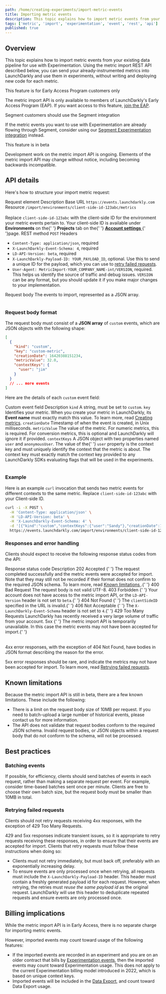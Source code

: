 ```yaml
---
path: /home/creating-experiments/import-metric-events
title: Importing metric events
description: This topic explains how to import metric events from your existing data pipeline for use with Experimentation.
tags: ['metric', 'import', 'experimentation', 'event', 'rest', 'api']
published: true
---
```


## Overview

This topic explains how to import metric events from your existing data pipeline for use with Experimentation. Using the metric import REST API described below, you can send your already-instrumented metrics into LaunchDarkly and use them in experiments, without writing and deploying new code for each metric.

<Callout intent="info">
  <CalloutTitle>This feature is for Early Access Program customers only</CalloutTitle>
  <CalloutDescription>

The metric import API is only available to members of LaunchDarkly's Early Access Program (EAP). If you want access to this feature, [join the EAP](https://launchdarkly.com/eap).

  </CalloutDescription>
</Callout>

<Callout intent="info">
  <CalloutTitle>Segment customers should use the Segment integration</CalloutTitle>
  <CalloutDescription>

If the metric events you want to use with Experimentation are already flowing through Segment, consider using our [Segment Experimentation integration](/home/creating-experiments/segment) instead.

  </CalloutDescription>
</Callout>

<Callout intent="alert">
  <CalloutTitle>This feature is in beta</CalloutTitle>
  <CalloutDescription>

Development work on the metric import API is ongoing. Elements of the metric import API may change without notice, including becoming backwards incompatible.

  </CalloutDescription>
</Callout>

## API details

Here's how to structure your import metric request:

<Table>
  <TableHeader>
    <TableHeadCell>Request element</TableHeadCell>
    <TableHeadCell>Description</TableHeadCell>
  </TableHeader>
  <TableBody>
    <TableRow>
      <TableCell>Base URL</TableCell>
      <TableCell>
        <code>https://events.launchdarkly.com</code>
      </TableCell>
    </TableRow>
    <TableRow>
      <TableCell>Resource</TableCell>
      <TableCell>
        <code>/import/environments/client-side-id-123abc/metrics</code>
        <br />
        <br /> Replace <code>client-side-id-123abc</code> with the client-side ID for the environment your metric events
        pertain to. Your client-side ID is available under <strong>Environments</strong> on the{' '}
        <strong>Projects</strong> tab on the{' '}
        <a href="https://app.launchdarkly.com/settings#/projects">
          <strong>Account settings</strong>
        </a>
        {' '}page.
      </TableCell>
    </TableRow>
    <TableRow>
      <TableCell>REST method</TableCell>
      <TableCell>
        <code>POST</code>
      </TableCell>
    </TableRow>
    <TableRow>
      <TableCell>Headers</TableCell>
      <TableCell>
        <ul>
          <li>
            <code>Content-Type: application/json</code>, required
          </li>
          <li>
            <code>X-LaunchDarkly-Event-Schema: 4</code>, required
          </li>
          <li>
            <code>LD-API-Version: beta</code>, required
          </li>
          <li>
            <code>X-LaunchDarkly-Payload-ID: YOUR_PAYLOAD_ID</code>, optional. Use this to send a unique ID for the
            payload, which you can use to <a href="#retrying-failed-requests">retry failed requests</a>.
          </li>
          <li>
            <code>User-Agent: MetricImport-YOUR_COMPANY_NAME-int/VERSION</code>, required. This helps us identify the
            source of traffic and debug issues. <code>VERSION</code> can be any format, but you should update it if you
            make major changes to your implementation.
          </li>
        </ul>
      </TableCell>
    </TableRow>
    <TableRow>
      <TableCell>Request body</TableCell>
      <TableCell>The events to import, represented as a JSON array.</TableCell>
    </TableRow>
  </TableBody>
</Table>

### Request body format

The request body must consist of a <strong>JSON array</strong> of `custom` events, which are JSON objects with the following shape:

<CodeSample>
<CSTab label="Array of custom events">

```json
[
  {
    "kind": "custom",
    "key": "custom-metric",
    "creationDate": 16420388151234,
    "metricValue": 32.0,
    "contextKeys": {
      "user": "jim"
    }
  }
  // ... more events
]
```

</CSTab>
</CodeSample>

Here are the details of each `custom` event field:

<Table>
  <TableHeader>
    <TableHeadCell>Custom event field</TableHeadCell>
    <TableHeadCell>Description</TableHeadCell>
  </TableHeader>
  <TableBody>
    <TableRow>
      <TableCell>
        <code>kind</code>
      </TableCell>
      <TableCell>
        A string, must be set to <code>custom</code>.
      </TableCell>
    </TableRow>
    <TableRow>
      <TableCell>
        <code>key</code>
      </TableCell>
      <TableCell>
        Identifies your metric. When you create your metric in LaunchDarkly, its <strong>Event name</strong> must
        exactly match this value. To learn more, read <a href="/home/creating-experiments/metrics">Creating metrics</a>.
      </TableCell>
    </TableRow>
    <TableRow>
      <TableCell>
        <code>creationDate</code>
      </TableCell>
      <TableCell>Timestamp of when the event is created, in Unix milliseconds.</TableCell>
    </TableRow>
    <TableRow>
      <TableCell>
        <code>metricValue</code>
      </TableCell>
      <TableCell>
        The value of the metric. For numeric metrics, this is required. For conversion metrics, this is optional and
        LaunchDarkly will ignore it if provided.
      </TableCell>
    </TableRow>
    <TableRow>
      <TableCell>
        <code>contextKeys</code>
      </TableCell>
      <TableCell>
        A JSON object with two properties named <code>user</code> and <code>anonymousUser</code>. The value of the{' '}
        <code>user</code> property is the context key and must uniquely identify the context that the metric is about.
        The context key must exactly match the context key provided to any LaunchDarkly SDKs evaluating flags that will
        be used in the experiments.
      </TableCell>
    </TableRow>
  </TableBody>
</Table>

### Example

Here is an example `curl` invocation that sends two metric events for different contexts to the same metric. Replace `client-side-id-123abc` with your Client-side ID.

<CodeSample>
<CSTab label="Example curl">

```bash
curl -i -X POST \
  -H 'Content-Type: application/json' \
  -H 'LD-API-Version: beta' \
  -H 'X-LaunchDarkly-Event-Schema: 4' \
  -d '[{"kind":"custom","contextKeys":{"user":"Sandy"},"creationDate":1638561938594,"key":"user-key-123abc","metricValue": 11.0},{"kind":"custom","contextKeys":{"user":"Jesse"},"creationDate":1638561938594,"key":"user-key-456def","metricValue": 6.0}]' \
  https://events.launchdarkly.com/import/environments/client-side-id-123abc/metrics
```

</CSTab>
</CodeSample>

### Responses and error handling

Clients should expect to receive the following response status codes from the API:

<Table>
  <TableHeader>
    <TableHeadCell>Response status code</TableHeadCell>
    <TableHeadCell>Description</TableHeadCell>
  </TableHeader>
  <TableBody>
    <TableRow>
      <TableCell>202 Accepted</TableCell>
      <TableCell>
        {' '}
        The request completed successfully and the metric events were accepted for import. Note that they may still not be
        recorded if their format does not confirm to the required JSON schema. To learn more, read <a href="#known-limitations">
          Known limitations
        </a>.{' '}
      </TableCell>
    </TableRow>
    <TableRow>
      <TableCell>400 Bad Request</TableCell>
      <TableCell> The request body is not valid UTF-8. </TableCell>
    </TableRow>
    <TableRow>
      <TableCell>403 Forbidden</TableCell>
      <TableCell>
        {' '}
        Your account does not have access to the metric import API, or the <code>LD-API-Version</code> header is not set
        to <code>beta</code>.{' '}
      </TableCell>
    </TableRow>
    <TableRow>
      <TableCell>404 Not Found</TableCell>
      <TableCell>
        {' '}
        The <code>clientSideID</code> specified in the URL is invalid.{' '}
      </TableCell>
    </TableRow>
    <TableRow>
      <TableCell>406 Not Acceptable</TableCell>
      <TableCell>
        {' '}
        The <code>X-LaunchDarkly-Event-Schema</code> header is not set to <code>4</code>.{' '}
      </TableCell>
    </TableRow>
    <TableRow>
      <TableCell>429 Too Many Requests</TableCell>
      <TableCell> LaunchDarkly has recently received a very large volume of traffic from your account. </TableCell>
    </TableRow>
    <TableRow>
      <TableCell>5xx</TableCell>
      <TableCell>
        {' '}
        The metric import API is temporarily unavailable. In this case the metric events may not have been accepted for import.{' '}
      </TableCell>
    </TableRow>
  </TableBody>
</Table>

4xx error responses, with the exception of 404 Not Found, have bodies in JSON format describing the reason for the error.

5xx error responses should be rare, and indicate the metrics may not have been accepted for import. To learn more, read [Retrying failed requests](#retrying-failed-requests).

## Known limitations

Because the metric import API is still in beta, there are a few known limitations. These include the following:

- There is a limit on the request body size of 10MB per request. If you need to batch-upload a large number of historical events, please contact us for more information.
- The API does not validate that request bodies conform to the required JSON schema. Invalid request bodies, or JSON objects within a request body that do not conform to the schema, will not be processed.

## Best practices

### Batching events

If possible, for efficiency, clients should send batches of events in each request, rather than making a separate request per event. For example, consider time-based batches sent once per minute. Clients are free to choose their own batch size, but the request body must be smaller than 10MB in total.

### Retrying failed requests

Clients should not retry requests receiving 4xx responses, with the exception of 429 Too Many Requests.

429 and 5xx responses indicate transient issues, so it is appropriate to retry requests receiving these responses, in order to ensure that their events are accepted for import. Clients that retry requests must follow these instructions when doing so:

- Clients must not retry immediately, but must back off, preferably with an exponentially increasing delay.
- To ensure events are only processed once when retrying, all requests must include the `X-LaunchDarkly-Payload-ID` header. This header must contain a freshly generated payload id for each request. However, when retrying, the retries must _reuse the same payload id_ as the original request. LaunchDarkly will use this header to deduplicate repeated requests and ensure events are only processed once.

## Billing implications

While the metric import API is in Early Access, there is no separate charge for importing metric events.

However, imported events may count toward usage of the following features:

- If the imported events are recorded in an experiment and you are on an older contract that bills by [Experimentation events](/home/about-experimentation/events), then the imported events may count toward Experimentation usage. This does not apply to the current Experimentation billing model introduced in 2022, which is based on unique context keys.
- Imported events will be included in the [Data Export](/home/data-export), and count toward Data Export usage.
